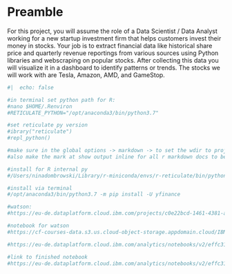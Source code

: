 # Preamble

For this project, you will assume the role of a Data Scientist / Data Analyst working for a new startup investment firm that helps customers invest their money in stocks. Your job is to extract financial data like historical share price and quarterly revenue reportings from various sources using Python libraries and webscraping on popular stocks. After collecting this data you will visualize it in a dashboard to identify patterns or trends. The stocks we will work with are Tesla, Amazon, AMD, and GameStop.


```python
#|  echo: false

#in terminal set python path for R:
#nano $HOME/.Renviron
#RETICULATE_PYTHON="/opt/anaconda3/bin/python3.7"

#set reticulate py version
#ibrary("reticulate")
#repl_python()

#make sure in the global options -> markdown -> to set the wdir to project
#also make the mark at show output inline for all r markdown docs to be able to execute bash/sql

#install for R internal py
#/Users/ninadombrowski/Library/r-miniconda/envs/r-reticulate/bin/python -m pip install -U seaborn

#install via terminal
#/opt/anaconda3/bin/python3.7 -m pip install -U yfinance

#watson:
#https://eu-de.dataplatform.cloud.ibm.com/projects/c0e22bcd-1461-4381-a45a-9b55ee8d6643?context=cpdaas

#notebook for watson
#https://cf-courses-data.s3.us.cloud-object-storage.appdomain.cloud/IBMDeveloperSkillsNetwork-PY0220EN-SkillsNetwork/labs/project/Final%20Assignment.ipynb

#https://eu-de.dataplatform.cloud.ibm.com/analytics/notebooks/v2/effc3192-d2ca-402c-836b-ae2bc252ffbf?projectid=c0e22bcd-1461-4381-a45a-9b55ee8d6643&context=cpdaas

#link to finished notebook
#https://eu-de.dataplatform.cloud.ibm.com/analytics/notebooks/v2/effc3192-d2ca-402c-836b-ae2bc252ffbf/view?access_token=eafb0019d830bd9df164400db6de2b78e94c787f6ed81b1c096396abfac40ab2
```
